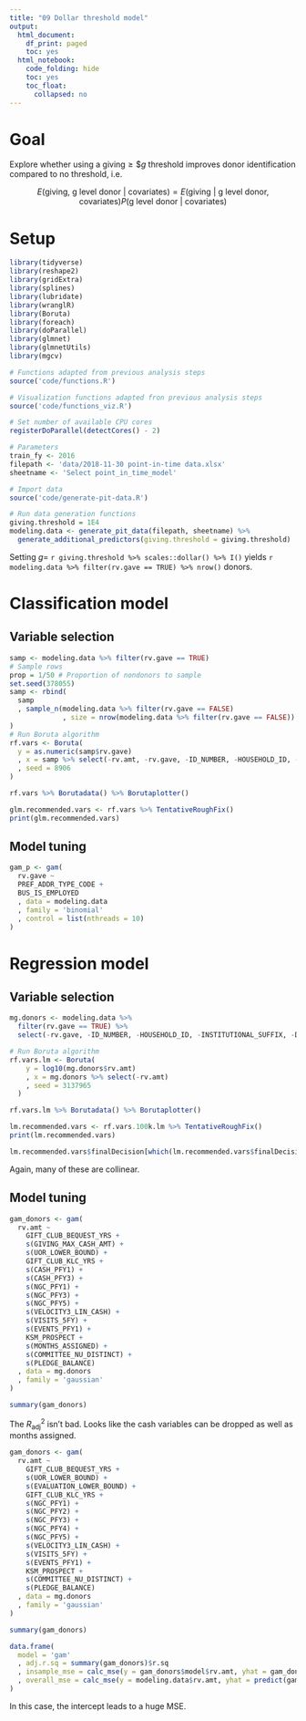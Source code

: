 ```yaml
---
title: "09 Dollar threshold model"
output:
  html_document:
    df_print: paged
    toc: yes
  html_notebook:
    code_folding: hide
    toc: yes
    toc_float:
      collapsed: no
---
```


# Goal

Explore whether using a $\text{giving} \geq \$g$ threshold improves donor identification compared to no threshold, i.e.

$$ E \left( \text{giving, g level donor | covariates} \right) = E \left(\text{giving | g level donor, covariates} \right) P \left(\text{g level donor | covariates} \right) $$

# Setup

```r
library(tidyverse)
library(reshape2)
library(gridExtra)
library(splines)
library(lubridate)
library(wranglR)
library(Boruta)
library(foreach)
library(doParallel)
library(glmnet)
library(glmnetUtils)
library(mgcv)

# Functions adapted from previous analysis steps
source('code/functions.R')

# Visualization functions adapted fron previous analysis steps
source('code/functions_viz.R')

# Set number of available CPU cores
registerDoParallel(detectCores() - 2)
```
```r
# Parameters
train_fy <- 2016
filepath <- 'data/2018-11-30 point-in-time data.xlsx'
sheetname <- 'Select point_in_time_model'

# Import data
source('code/generate-pit-data.R')

# Run data generation functions
giving.threshold = 1E4
modeling.data <- generate_pit_data(filepath, sheetname) %>%
  generate_additional_predictors(giving.threshold = giving.threshold)
```

Setting $g =$ `r giving.threshold %>% scales::dollar() %>% I()` yields `r modeling.data %>% filter(rv.gave == TRUE) %>% nrow()` donors.

# Classification model

## Variable selection

```r
samp <- modeling.data %>% filter(rv.gave == TRUE)
# Sample rows
prop = 1/50 # Proportion of nondonors to sample
set.seed(378055)
samp <- rbind(
  samp
  , sample_n(modeling.data %>% filter(rv.gave == FALSE)
             , size = nrow(modeling.data %>% filter(rv.gave == FALSE)) * prop)
)
# Run Boruta algorithm
rf.vars <- Boruta(
  y = as.numeric(samp$rv.gave)
  , x = samp %>% select(-rv.amt, -rv.gave, -ID_NUMBER, -HOUSEHOLD_ID, -INSTITUTIONAL_SUFFIX, -DEGREES_CONCAT)
  , seed = 8906
)
```
```r
rf.vars %>% Borutadata() %>% Borutaplotter()
```

```r
glm.recommended.vars <- rf.vars %>% TentativeRoughFix()
print(glm.recommended.vars)
```

## Model tuning

```r
gam_p <- gam(
  rv.gave ~
  PREF_ADDR_TYPE_CODE +
  BUS_IS_EMPLOYED
  , data = modeling.data
  , family = 'binomial'
  , control = list(nthreads = 10)
)
```

# Regression model

## Variable selection

```r
mg.donors <- modeling.data %>%
  filter(rv.gave == TRUE) %>%
  select(-rv.gave, -ID_NUMBER, -HOUSEHOLD_ID, -INSTITUTIONAL_SUFFIX, -DEGREES_CONCAT)

# Run Boruta algorithm
rf.vars.lm <- Boruta(
    y = log10(mg.donors$rv.amt)
    , x = mg.donors %>% select(-rv.amt)
    , seed = 3137965
  )
```
```r
rf.vars.lm %>% Borutadata() %>% Borutaplotter()
```

```r
lm.recommended.vars <- rf.vars.100k.lm %>% TentativeRoughFix()
print(lm.recommended.vars)
```
```r
lm.recommended.vars$finalDecision[which(lm.recommended.vars$finalDecision == 'Confirmed')] %>% names()
```

Again, many of these are collinear.

## Model tuning

```r
gam_donors <- gam(
  rv.amt ~
    GIFT_CLUB_BEQUEST_YRS +
    s(GIVING_MAX_CASH_AMT) +
    s(UOR_LOWER_BOUND) +
    GIFT_CLUB_KLC_YRS +
    s(CASH_PFY1) +
    s(CASH_PFY3) +
    s(NGC_PFY1) +
    s(NGC_PFY3) +
    s(NGC_PFY5) +
    s(VELOCITY3_LIN_CASH) +
    s(VISITS_5FY) +
    s(EVENTS_PFY1) +
    KSM_PROSPECT +
    s(MONTHS_ASSIGNED) +
    s(COMMITTEE_NU_DISTINCT) +
    s(PLEDGE_BALANCE)
  , data = mg.donors
  , family = 'gaussian'
)
```
```r
summary(gam_donors)
```

The $R^2_\text{adj}$ isn't bad. Looks like the cash variables can be dropped as well as months assigned.

```r
gam_donors <- gam(
  rv.amt ~
    GIFT_CLUB_BEQUEST_YRS +
    s(UOR_LOWER_BOUND) +
    s(EVALUATION_LOWER_BOUND) +
    GIFT_CLUB_KLC_YRS +
    s(NGC_PFY1) +
    s(NGC_PFY2) +
    s(NGC_PFY3) +
    s(NGC_PFY4) +
    s(NGC_PFY5) +
    s(VELOCITY3_LIN_CASH) +
    s(VISITS_5FY) +
    s(EVENTS_PFY1) +
    KSM_PROSPECT +
    s(COMMITTEE_NU_DISTINCT) +
    s(PLEDGE_BALANCE)
  , data = mg.donors
  , family = 'gaussian'
)
```
```r
summary(gam_donors)
```

```r
data.frame(
  model = 'gam'
  , adj.r.sq = summary(gam_donors)$r.sq
  , insample_mse = calc_mse(y = gam_donors$model$rv.amt, yhat = gam_donors$fitted)
  , overall_mse = calc_mse(y = modeling.data$rv.amt, yhat = predict(gam_donors, newdata = modeling.data))
)
```

In this case, the intercept leads to a huge MSE.

# 